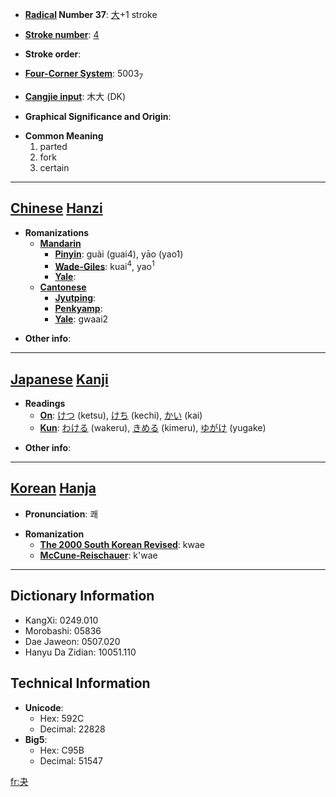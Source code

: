 * '''[[Wiktionary:Chinese radical index| Radical]] Number 37''': [[Wiktionary:Chinese radical index 大|大]]+1 stroke

* '''[[Wiktionary:Chinese total strokes index|Stroke number]]''': [[Wiktionary:Chinese total strokes index 4|4]]

* '''Stroke order''': 

* '''[[Wiktionary:Chinese four corner index|Four-Corner System]]''': 5003<sub>7</sub>

* '''[[Wiktionary:Chinese Cangjie index|Cangjie input]]''': 木大 (DK)

* '''Graphical Significance and Origin''': 

* '''Common Meaning'''
*#parted
*# fork
*# certain


----

== [[Chinese]] [[Hanzi]] ==

* '''Romanizations'''
** '''[[Mandarin]]'''
*** '''[[Pinyin]]''': guài (guai4), yāo (yao1)
*** '''[[Wade-Giles]]''': kuai<sup>4</sup>, yao<sup>1</sup>
*** '''[[Yale]]''': 
** '''[[Cantonese]]'''
*** '''[[Jyutping]]''':
*** '''[[Penkyamp]]''': 
*** '''[[Yale]]''': gwaai2

* '''Other info''': 

----

== [[Japanese]] [[Kanji]] ==

* '''Readings'''
** '''[[On]]''': [[けつ]] (ketsu), [[けち]] (kechi), [[かい]] (kai)
** '''[[Kun]]''': [[わける]] (wakeru), [[きめる]] (kimeru), [[ゆがけ]] (yugake)

* '''Other info''':  

----

== [[Korean]] [[Hanja]] ==

* '''Pronunciation''': 쾌

* '''Romanization'''
** '''[[The 2000 South Korean Revised Romanization|The 2000 South Korean Revised]]''': kwae
** '''[[McCune-Reischauer]]''': k'wae

----

== Dictionary Information ==

* KangXi: 0249.010
* Morobashi: 05836
* Dae Jaweon: 0507.020
* Hanyu Da Zidian: 10051.110

== Technical Information ==

* '''Unicode''':
** Hex: 592C
** Decimal: 22828
* '''Big5''':
** Hex: C95B
** Decimal: 51547

[[fr:夬]]